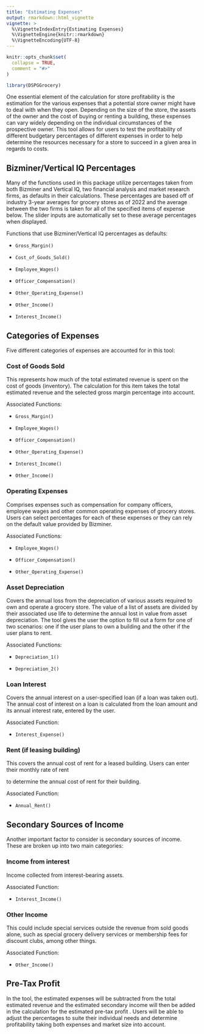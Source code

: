 ```yaml
---
title: "Estimating Expenses"
output: rmarkdown::html_vignette
vignette: >
  %\VignetteIndexEntry{Estimating Expenses}
  %\VignetteEngine{knitr::rmarkdown}
  %\VignetteEncoding{UTF-8}
---
```


```r
knitr::opts_chunk$set(
  collapse = TRUE,
  comment = "#>"
)
```

```r
library(DSPGGrocery)
```

One essential element of the calculation for store profitability is the estimation for the various expenses that a potential store owner might have to deal with when they open. Depending on the size of the store, the assets of the owner and the cost of buying or renting a building, these expenses can vary widely depending on the individual circumstances of the prospective owner. This tool allows for users to test the profitability of different budgetary percentages of different expenses in order to help determine the resources necessary for a store to succeed in a given area in regards to costs.

## Bizminer/Vertical IQ Percentages

Many of the functions used in this package utilize percentages taken from both Bizminer and Vertical IQ, two financial analysis and market research firms, as defaults in their calculations. These percentages are based off of industry 3-year averages for grocery stores as of 2022 and the average between the two firms is taken for all of the specified items of expense below. The slider inputs are automatically set to these average percentages when displayed.

Functions that use Bizminer/Vertical IQ percentages as defaults:

-   `Gross_Margin()`

-   `Cost_of_Goods_Sold()`

-   `Employee_Wages()`

-   `Officer_Compensation()`

-   `Other_Operating_Expense()`

-   `Other_Income()`

-   `Interest_Income()`

## Categories of Expenses

Five different categories of expenses are accounted for in this tool:

### Cost of Goods Sold

This represents how much of the total estimated revenue is spent on the cost of goods (inventory). The calculation for this item takes the total estimated revenue and the selected gross margin percentage into account.

Associated Functions:

-   `Gross_Margin()`

-   `Employee_Wages()`

-   `Officer_Compensation()`

-   `Other_Operating_Expense()`

-   `Interest_Income()`

-   `Other_Income()`

### Operating Expenses

Comprises expenses such as compensation for company officers, employee wages and other common operating expenses of grocery stores. Users can select percentages for each of these expenses or they can rely on the default value provided by Bizminer.

Associated Functions:

-   `Employee_Wages()`

-   `Officer_Compensation()`

-   `Other_Operating_Expense()`

### Asset Depreciation

Covers the annual loss from the depreciation of various assets required to own and operate a grocery store. The value of a list of assets are divided by their associated use life to determine the annual lost in value from asset depreciation. The tool gives the user the option to fill out a form for one of two scenarios: one if the user plans to own a building and the other if the user plans to rent.

Associated Functions:

-   `Depreciation_1()`

-   `Depreciation_2()`

### Loan Interest

Covers the annual interest on a user-specified loan (if a loan was taken out). The annual cost of interest on a loan is calculated from the loan amount and its annual interest rate, entered by the user.

Associated Function:

-   `Interest_Expense()`

### Rent (if leasing building)

This covers the annual cost of rent for a leased building. Users can enter their monthly rate of rent

to determine the annual cost of rent for their building.

Associated Function:

-   `Annual_Rent()`

## Secondary Sources of Income

Another important factor to consider is secondary sources of income. These are broken up into two main categories:

### Income from interest

Income collected from interest-bearing assets.

Associated Function:

-   `Interest_Income()`

### Other Income

This could include special services outside the revenue from sold goods alone, such as special grocery delivery services or membership fees for discount clubs, among other things.

Associated Function:

-   `Other_Income()`

## Pre-Tax Profit

In the tool, the estimated expenses will be subtracted from the total estimated revenue and the estimated secondary income will then be added in the calculation for the estimated pre-tax profit . Users will be able to adjust the percentages to suite their individual needs and determine profitability taking both expenses and market size into account.
